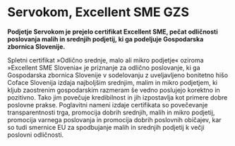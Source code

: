 # Servokom, Excellent SME GZS

**Podjetje Servokom je prejelo certifikat Excellent SME, pečat odličnosti poslovanja malih in srednjih podjetij, ki ga podeljuje Gospodarska zbornica Slovenije.**

Spletni certifikat »Odlično srednje, malo ali mikro podjetje« oziroma »Excellent SME Slovenia« je priznanje za odlično poslovanje, ki ga Gospodarska zbornica Slovenije v sodelovanju z uveljavljeno bonitetno hišo Coface Slovenija izdaja najboljšim srednjim, malim in mikro podjetjem, ki kljub zaostrenim gospodarskim razmeram še vedno poslujejo korektno in pozitivno. Tako jim povečuje kredibilnost in jih izpostavlja kot primere dobre poslovne prakse. Poglavitni nameni izdaje certifikata so povečevanje transparentnosti trga, promocija dobrih srednjih, malih in mikro podjetij, promocija varnega poslovanja in promocija dobrih poslovnih običajev, kar so tudi smernice EU za spodbujanje malih in srednjih podjetij k večji poslovni odličnosti.
